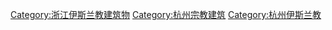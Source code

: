 [[Category:浙江伊斯兰教建筑物|Category:浙江伊斯兰教建筑物]]
[[Category:杭州宗教建筑|Category:杭州宗教建筑]]
[[Category:杭州伊斯兰教|Category:杭州伊斯兰教]]